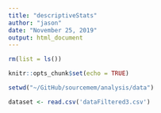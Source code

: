 ```yaml
---
title: "descriptiveStats"
author: "jason"
date: "November 25, 2019"
output: html_document
---
```


```r
rm(list = ls())

knitr::opts_chunk$set(echo = TRUE)

setwd("~/GitHub/sourcemem/analysis/data")

dataset <- read.csv('dataFiltered3.csv')
```
